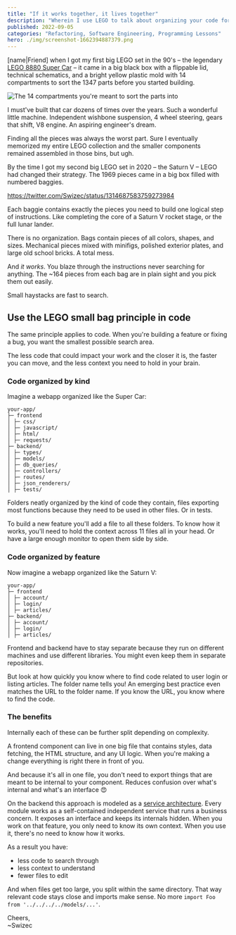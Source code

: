 ```yaml
---
title: "If it works together, it lives together"
description: "Wherein I use LEGO to talk about organizing your code for ease of use"
published: 2022-09-05
categories: "Refactoring, Software Engineering, Programming Lessons"
hero: ./img/screenshot-1662394887379.png
---
```


[name|Friend] when I got my first big LEGO set in the 90's – the legendary [LEGO 8880 Super Car](https://brickset.com/article/20017/8880-super-car-the-best-engineered-classic-technic-set-of-the-1990s) – it came in a big black box with a flippable lid, technical schematics, and a bright yellow plastic mold with 14 compartments to sort the 1347 parts before you started building.

![The 14 compartments you're meant to sort the parts into](./img/The-14-compartments-youre-meant-to-sort-the-parts-into64h4b3.jpeg)

I must've built that car dozens of times over the years. Such a wonderful little machine. Independent wishbone suspension, 4 wheel steering, gears that shift, V8 engine. An aspiring engineer's dream.

Finding all the pieces was always the worst part. Sure I eventually memorized my entire LEGO collection and the smaller components remained assembled in those bins, but ugh.

By the time I got my second big LEGO set in 2020 – the Saturn V – LEGO had changed their strategy. The 1969 pieces came in a big box filled with numbered baggies.

https://twitter.com/Swizec/status/1314687583759273984

Each baggie contains exactly the pieces you need to build one logical step of instructions. Like completing the core of a Saturn V rocket stage, or the full lunar lander.

There is no organization. Bags contain pieces of all colors, shapes, and sizes. Mechanical pieces mixed with minifigs, polished exterior plates, and large old school bricks. A total mess.

And _it works_. You blaze through the instructions never searching for anything. The ~164 pieces from each bag are in plain sight and you pick them out easily.

Small haystacks are fast to search.

## Use the LEGO small bag principle in code

The same principle applies to code. When you're building a feature or fixing a bug, you want the smallest possible search area.

The less code that could impact your work and the closer it is, the faster you can move, and the less context you need to hold in your brain.

### Code organized by kind

Imagine a webapp organized like the Super Car:

```
your-app/
├─ frontend
│ ├─ css/
│ ├─ javascript/
│ ├─ html/
│ ├─ requests/
├─ backend/
│ ├─ types/
│ ├─ models/
│ ├─ db_queries/
│ ├─ controllers/
│ ├─ routes/
│ ├─ json_renderers/
│ ├─ tests/
```

Folders neatly organized by the kind of code they contain, files exporting most functions because they need to be used in other files. Or in tests.

To build a new feature you'll add a file to all these folders. To know how it works, you'll need to hold the context across 11 files all in your head. Or have a large enough monitor to open them side by side.

### Code organized by feature

Now imagine a webapp organized like the Saturn V:

```
your-app/
├─ frontend
│ ├─ account/
│ ├─ login/
│ ├─ articles/
├─ backend/
│ ├─ account/
│ ├─ login/
│ ├─ articles/
```

Frontend and backend have to stay separate because they run on different machines and use different libraries. You might even keep them in separate repositories.

But look at how quickly you know where to find code related to user login or listing articles. The folder name tells you! An emerging best practice even matches the URL to the folder name. If you know the URL, you know where to find the code.

### The benefits

Internally each of these can be further split depending on complexity.

A frontend component can live in one big file that contains styles, data fetching, the HTML structure, and any UI logic. When you're making a change everything is right there in front of you.

And because it's all in one file, you don't need to export things that are meant to be internal to your component. Reduces confusion over what's internal and what's an interface 😍

On the backend this approach is modeled as a [service architecture](https://en.wikipedia.org/wiki/Service-oriented_architecture). Every module works as a self-contained independent service that runs a business concern. It exposes an interface and keeps its internals hidden. When you work on that feature, you only need to know its own context. When you use it, there's no need to know how it works.

As a result you have:

- less code to search through
- less context to understand
- fewer files to edit

And when files get too large, you split within the same directory. That way relevant code stays close and imports make sense. No more `import Foo from '../../../../models/...'`.

Cheers,<br/>
~Swizec
